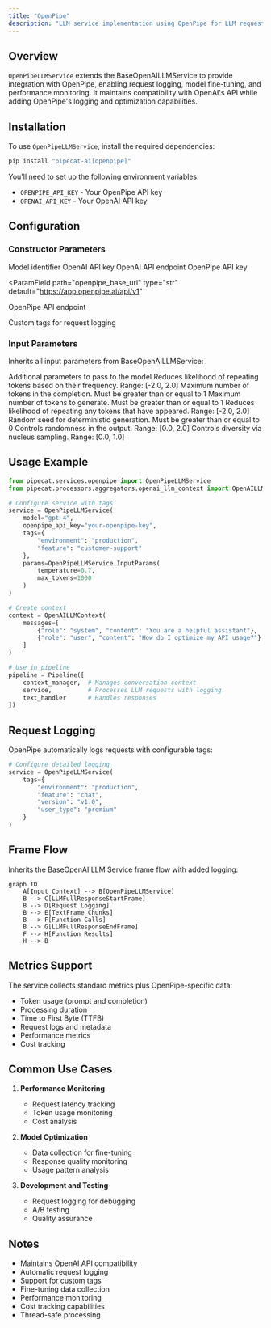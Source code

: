 ```yaml
---
title: "OpenPipe"
description: "LLM service implementation using OpenPipe for LLM request logging and fine-tuning"
---
```


## Overview

`OpenPipeLLMService` extends the BaseOpenAILLMService to provide integration with OpenPipe, enabling request logging, model fine-tuning, and performance monitoring. It maintains compatibility with OpenAI's API while adding OpenPipe's logging and optimization capabilities.

## Installation

To use `OpenPipeLLMService`, install the required dependencies:

```bash
pip install "pipecat-ai[openpipe]"
```

You'll need to set up the following environment variables:

- `OPENPIPE_API_KEY` - Your OpenPipe API key
- `OPENAI_API_KEY` - Your OpenAI API key

## Configuration

### Constructor Parameters

<ParamField path="model" type="str" default="gpt-4o">
  Model identifier
</ParamField>

<ParamField path="api_key" type="str | None" optional>
  OpenAI API key
</ParamField>

<ParamField path="base_url" type="str | None" optional>
  OpenAI API endpoint
</ParamField>

<ParamField path="openpipe_api_key" type="str | None" optional>
  OpenPipe API key
</ParamField>

<ParamField
  path="openpipe_base_url"
  type="str"
  default="https://app.openpipe.ai/api/v1"
>
  OpenPipe API endpoint
</ParamField>

<ParamField path="tags" type="Dict[str, str] | None" optional>
  Custom tags for request logging
</ParamField>

### Input Parameters

Inherits all input parameters from BaseOpenAILLMService:

<ParamField path="extra" type="Optional[Dict[str, Any]]">
  Additional parameters to pass to the model
</ParamField>

<ParamField path="frequency_penalty" type="Optional[float]">
  Reduces likelihood of repeating tokens based on their frequency. Range: [-2.0,
  2.0]
</ParamField>

<ParamField path="max_completion_tokens" type="Optional[int]">
  Maximum number of tokens in the completion. Must be greater than or equal to 1
</ParamField>

<ParamField path="max_tokens" type="Optional[int]">
  Maximum number of tokens to generate. Must be greater than or equal to 1
</ParamField>

<ParamField path="presence_penalty" type="Optional[float]">
  Reduces likelihood of repeating any tokens that have appeared. Range: [-2.0,
  2.0]
</ParamField>

<ParamField path="seed" type="Optional[int]">
  Random seed for deterministic generation. Must be greater than or equal to 0
</ParamField>

<ParamField path="temperature" type="Optional[float]">
  Controls randomness in the output. Range: [0.0, 2.0]
</ParamField>

<ParamField path="top_p" type="Optional[float]">
  Controls diversity via nucleus sampling. Range: [0.0, 1.0]
</ParamField>

## Usage Example

```python
from pipecat.services.openpipe import OpenPipeLLMService
from pipecat.processors.aggregators.openai_llm_context import OpenAILLMContext

# Configure service with tags
service = OpenPipeLLMService(
    model="gpt-4",
    openpipe_api_key="your-openpipe-key",
    tags={
        "environment": "production",
        "feature": "customer-support"
    },
    params=OpenPipeLLMService.InputParams(
        temperature=0.7,
        max_tokens=1000
    )
)

# Create context
context = OpenAILLMContext(
    messages=[
        {"role": "system", "content": "You are a helpful assistant"},
        {"role": "user", "content": "How do I optimize my API usage?"}
    ]
)

# Use in pipeline
pipeline = Pipeline([
    context_manager,  # Manages conversation context
    service,          # Processes LLM requests with logging
    text_handler      # Handles responses
])
```

## Request Logging

OpenPipe automatically logs requests with configurable tags:

```python
# Configure detailed logging
service = OpenPipeLLMService(
    tags={
        "environment": "production",
        "feature": "chat",
        "version": "v1.0",
        "user_type": "premium"
    }
)
```

## Frame Flow

Inherits the BaseOpenAI LLM Service frame flow with added logging:

```mermaid
graph TD
    A[Input Context] --> B[OpenPipeLLMService]
    B --> C[LLMFullResponseStartFrame]
    B --> D[Request Logging]
    B --> E[TextFrame Chunks]
    B --> F[Function Calls]
    B --> G[LLMFullResponseEndFrame]
    F --> H[Function Results]
    H --> B
```

## Metrics Support

The service collects standard metrics plus OpenPipe-specific data:

- Token usage (prompt and completion)
- Processing duration
- Time to First Byte (TTFB)
- Request logs and metadata
- Performance metrics
- Cost tracking

## Common Use Cases

1. **Performance Monitoring**

   - Request latency tracking
   - Token usage monitoring
   - Cost analysis

2. **Model Optimization**

   - Data collection for fine-tuning
   - Response quality monitoring
   - Usage pattern analysis

3. **Development and Testing**
   - Request logging for debugging
   - A/B testing
   - Quality assurance

## Notes

- Maintains OpenAI API compatibility
- Automatic request logging
- Support for custom tags
- Fine-tuning data collection
- Performance monitoring
- Cost tracking capabilities
- Thread-safe processing
